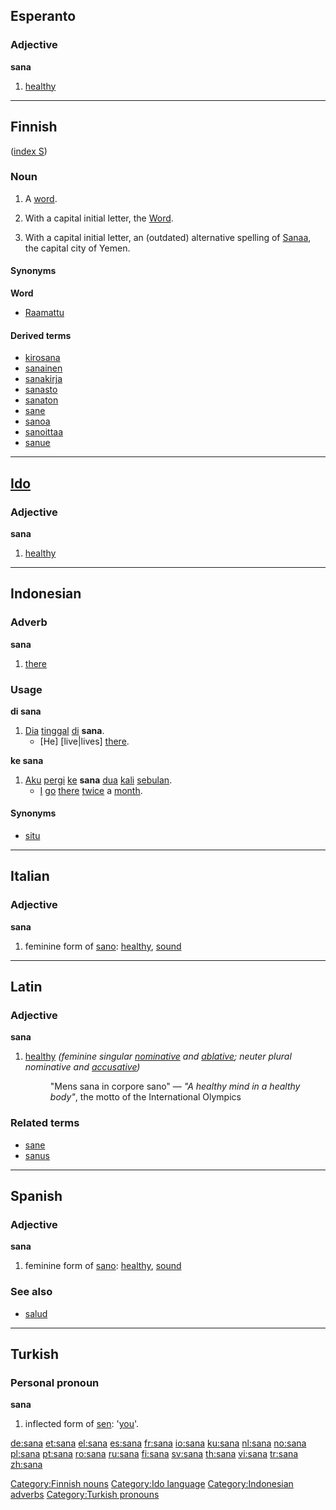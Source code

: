 ==Esperanto==

===Adjective===
'''sana'''

# [[healthy]]

----

==Finnish==
([[Wiktionary:Finnish_index_s|index S]])

===Noun===
{{fi-noun|san|type=10}}

# A [[word]].
# {{religion|lang=fi}} With a capital initial letter, the [[Word]].
# With a capital initial letter, an (outdated) alternative spelling of [[Sanaa]], the capital city of Yemen.

====Synonyms====
'''Word'''
*[[Raamattu]]

====Derived terms====
*[[kirosana]]
*[[sanainen]]
*[[sanakirja]]
*[[sanasto]]
*[[sanaton]]
*[[sane]]
*[[sanoa]]
*[[sanoittaa]]
*[[sanue]]

[[Category:Finnish nouns]]

----

==[[Ido]]==

===Adjective===
'''sana'''

# [[healthy]]

[[Category:Ido language]]

----

==Indonesian==

===Adverb===
'''sana'''

# [[there]]

===Usage===
{{rfc-header|Usage}}
'''di sana'''
# [[Dia]] [[tinggal]] [[di]] '''sana'''.
#* [He] [live|lives] [[there]].

'''ke sana'''
# [[aku|Aku]] [[pergi]] [[ke]] '''sana''' [[dua]] [[kali]] [[bulan|sebulan]].
#* [[I]] [[go]] [[there]] [[twice]] a [[month]].

====Synonyms====
* [[situ]]

[[Category:Indonesian adverbs]]

----

==Italian==

===Adjective===
'''sana''' {{f}}

# feminine form of [[sano]]: [[healthy]], [[sound]]

----

==Latin==

===Adjective===
'''sana''' {{f}}

# [[healthy]] ''(feminine singular [[nominative]] and [[ablative]]; neuter plural nominative and [[accusative]])''
#: "Mens sana in corpore sano" — ''"A healthy mind in a healthy body"'', the motto of the International Olympics

===Related terms===
*[[sane]]
*[[sanus]]

----

==Spanish==

===Adjective===
'''sana''' {{f}}

# feminine form of [[sano]]: [[healthy]], [[sound]]

===See also===
*[[salud]] {{f}}

----

==Turkish==

===Personal pronoun===
'''sana'''

# inflected form of [[sen]]: '[[you]]'.

[[Category:Turkish pronouns]]

[[de:sana]]
[[et:sana]]
[[el:sana]]
[[es:sana]]
[[fr:sana]]
[[io:sana]]
[[ku:sana]]
[[nl:sana]]
[[no:sana]]
[[pl:sana]]
[[pt:sana]]
[[ro:sana]]
[[ru:sana]]
[[fi:sana]]
[[sv:sana]]
[[th:sana]]
[[vi:sana]]
[[tr:sana]]
[[zh:sana]]